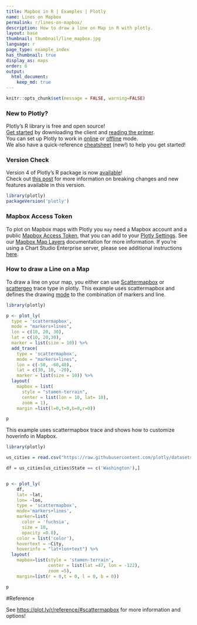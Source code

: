 ```yaml
---
title: Mapbox in R | Examples | Plotly
name: Lines on Mapbox
permalink: r/lines-on-mapbox/
description: How to draw a line on Map in R with plotly.
layout: base
thumbnail: thumbnail/line_mapbox.jpg
language: r
page_type: example_index
has_thumbnail: true
display_as: maps
order: 6
output:
  html_document:
    keep_md: true
---
```


```r
knitr::opts_chunk$set(message = FALSE, warning=FALSE)
```
### New to Plotly?

Plotly's R library is free and open source!<br>
[Get started](https://plot.ly/r/getting-started/) by downloading the client and [reading the primer](https://plot.ly/r/getting-started/).<br>
You can set up Plotly to work in [online](https://plot.ly/r/getting-started/#hosting-graphs-in-your-online-plotly-account) or [offline](https://plot.ly/r/offline/) mode.<br>
We also have a quick-reference [cheatsheet](https://images.plot.ly/plotly-documentation/images/r_cheat_sheet.pdf) (new!) to help you get started!

### Version Check

Version 4 of Plotly's R package is now [available](https://plot.ly/r/getting-started/#installation)!<br>
Check out [this post](http://moderndata.plot.ly/upgrading-to-plotly-4-0-and-above/) for more information on breaking changes and new features available in this version.
```r
library(plotly)
packageVersion('plotly')
```

### Mapbox Access Token

To plot on Mapbox maps with Plotly you `may` need a Mapbox account and a public [Mapbox Access Token](https://www.mapbox.com/studio), that you can add to your [Plotly Settings](https://plot.ly/settings/mapbox). See our [Mapbox Map Layers](/python/mapbox-layers/) documentation for more information. If you're using a Chart Studio Enterprise server, please see additional instructions [here](https://help.plot.ly/mapbox-atlas).

### How to draw a Line on a Map

To draw a line on your map, you either can use [Scattermapbox](https://plot.ly/r/reference/#scattermapbox) or [scattergeo](https://plot.ly/r/reference/#scattergeo) trace type in plotly. This example uses scattermapbox and defines the drawing [mode](https://plot.ly/python/reference/#scattermapbox-mode) to the combination of markers and line.

```r
library(plotly)

p <- plot_ly(
  type = 'scattermapbox',
  mode = "markers+lines",
  lon = c(10, 20, 30),
  lat = c(10, 20,30),
  marker = list(size = 10)) %>%
  add_trace(
    type = 'scattermapbox',
    mode = "markers+lines",
    lon = c(-50, -60,40),
    lat = c(30, 10, -20),
    marker = list(size = 10)) %>%
  layout(
    mapbox = list(
      style = "stamen-terrain",
      center = list(lon = 10, lat= 10),
      zoom = 1),
    margin =list(l=0,t=0,b=0,r=0))

p
```

This example uses scattermapbox trace and shows how to customize hoverinfo in Mapbox.

```r
library(plotly)

us_cities = read.csv("https://raw.githubusercontent.com/plotly/datasets/master/us-cities-top-1k.csv")

df = us_cities[us_cities$State == c('Washington'),]


p <- plot_ly(
    df,
    lat= ~lat,
    lon= ~lon,
    type = 'scattermapbox',
    mode='markers+lines',
    marker=list(
      color = 'fuchsia',
      size = 10,
      opacity =0.8),
    color = list('color'),
    hovertext = ~City,
    hoverinfo = "lat+lon+text") %>%
  layout(
    mapbox=list(style = 'stamen-terrain',
                center = list(lat =47, lon = -122),
                zoom =5),
    margin=list(r = 0,t = 0, l = 0, b = 0))

p
```

#Reference

See [https://plot.ly/r/reference/#scattermapbox](https://plot.ly/r/reference/#scattermapbox) for more information and options!
